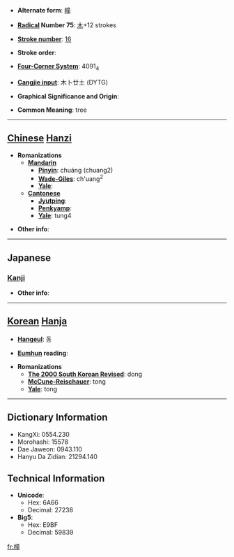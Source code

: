 * '''Alternate form''': [[幢]]

* '''[[Wiktionary:Chinese radical index| Radical]] Number 75''': [[Wiktionary:Chinese radical index 木|木]]+12 strokes

* '''[[Wiktionary:Chinese total strokes index|Stroke number]]''': [[Wiktionary:Chinese total strokes index 16|16]]

* '''Stroke order''': 

* '''[[Wiktionary:Chinese four corner index|Four-Corner System]]''': 4091<sub>4</sub>

* '''[[Wiktionary:Chinese Cangjie index|Cangjie input]]''': 木卜廿土 (DYTG)

* '''Graphical Significance and Origin''': 

* '''Common Meaning''': tree

----

== [[Chinese]] [[Hanzi]] ==

* '''Romanizations'''
** '''[[Mandarin]]'''
*** '''[[Pinyin]]''': chuáng (chuang2)
*** '''[[Wade-Giles]]''': ch'uang<sup>2</sup>
*** '''[[Yale]]''': 
** '''[[Cantonese]]'''
*** '''[[Jyutping]]''':
*** '''[[Penkyamp]]''': 
*** '''[[Yale]]''': tung4

* '''Other info''': 

----

==Japanese==
===[[Kanji]]===
{{kanji|on readings=[[とう]] (tō), [[しょう]] (shō), [[そう]] (sō)
|kun readings=[[むね]] (mune), [[きぎれ]] (kigire), [[つく]] (tsuku)
}}

* '''Other info''':  

----

== [[Korean]] [[Hanja]] ==

* '''[[Hangeul]]''': 동

* '''[[Eumhun]] reading''': 

* '''Romanizations'''
** '''[[The 2000 South Korean Revised Romanization|The 2000 South Korean Revised]]''': dong
** '''[[McCune-Reischauer]]''': tong
** '''[[Yale]]''': tong

----

== Dictionary Information ==

* KangXi: 0554.230
* Morohashi: 15578
* Dae Jaweon: 0943.110
* Hanyu Da Zidian: 21294.140

== Technical Information ==

* '''Unicode''':
** Hex: 6A66
** Decimal: 27238
* '''Big5''':
** Hex: E9BF
** Decimal: 59839

[[fr:橦]]